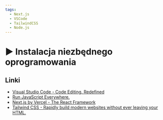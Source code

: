 ```yaml
---
tags:
  - Next.js
  - VSCode
  - TailwindCSS
  - Node.js
---
```



# ▶️ Instalacja niezbędnego oprogramowania

<VimeoPlayer videoId="746556170" />

## Linki

- [Visual Studio Code - Code Editing. Redefined](https://code.visualstudio.com/)
- [Run JavaScript Everywhere.](https://nodejs.dev/en/)
- [Next.js by Vercel - The React Framework](https://nextjs.org/)
- [Tailwind CSS - Rapidly build modern websites without ever leaving your HTML.](https://tailwindcss.com/)
